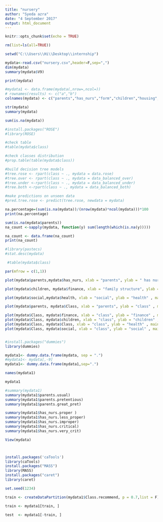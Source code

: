 ---
title: "nursery"
author: "Syeda azra"
date: "4 September 2017"
output: html_document
---

```{r setup, include=FALSE}
knitr::opts_chunk$set(echo = TRUE)
```



```{r}
rm(list=ls(all=TRUE))

setwd("C:\\Users\\Hi\\Desktop\\internship")

mydata<-read.csv("nursery.csv",header=F,sep=",")
dim(mydata)
summary(mydata$V9)
```

```{r}
print(mydata)
```
 
```{r}
#mydata1 <- data.frame(mydata(,nrow=,ncol=))
# rownames(results) <- c("a","b") 
colnames(mydata) <- c("parents","has_nurs","form","children","housing","finance","social","health","Class")

str(mydata)
summary(mydata)

```


```{r}
sum(is.na(mydata))
```


```{r}
#install.packages("ROSE")
#library(ROSE)

#check table
#table(mydata$class)

#check classes distribution
#prop.table(table(mydata$class))
```


```{r}
#build decision tree models
#tree.rose <- rpart(class ~ ., mydata = data.rose)
#tree.over <- rpart(class ~ ., mydata = data_balanced_over)
#tree.under <-rpart(class ~ ., mydata = data_balanced_under)
#tree.both <-rpart(class ~ ., mydata = data_balanced_both)

#make predictions on unseen data
#pred.tree.rose <- predict(tree.rose, newdata = mydata)
```

```{r}
na.percentage=(sum(is.na(mydata))/(nrow(mydata)*ncol(mydata)))*100
print(na.percentage)
```

```{r}
sum(is.na(mydata$parents))
na_count <-sapply(mydata, function(y) sum(length(which(is.na(y)))))

na_count <- data.frame(na_count)
print(na_count)

```
```{r}
#library(pastecs)
#stat.desc(mydata)
```
```{r}
 #table(mydata$class)
```




```{r}
par(mfrow = c(1,1))

plot(mydata$parents,mydata$has_nurs, xlab = "parents", ylab = " has nursery" , main = "occupation of parents vs child's nursery")

plot(mydata$children, mydata$finance, xlab = "family structure", ylab = "finance" , main = "family structure vs financial standing")

plot(mydata$social,mydata$health, xlab = "social", ylab = "health" , main = "social vs   health picture of the family.")

plot(mydata$parents, mydata$Class, xlab = "parents", ylab = "class" , main = "parents vs class")

plot(mydata$Class, mydata$finance, xlab = "class", ylab = "finance" , main = "finance vs class")
plot(mydata$Class, mydata$children, xlab = "class", ylab = "children" , main = "children vs class")
plot(mydata$Class, mydata$Class, xlab = "class", ylab = "health" , main = "health vs class")
plot(mydata$Class, mydata$social, xlab = "class", ylab = "social" , main = "social vs class")
```

```{r}

```












```{r}
#install.packages("dummies")
library(dummies)

mydata1<- dummy.data.frame(mydata, sep = ".")
#mydata1<- mydata[,-9]
mydata1<- dummy.data.frame(mydata1,sep=".")

names(mydata1)

mydata1


```



```{r}
#summary(mydata1)
summary(mydata1$parents.usual)
summary(mydata1$parents.pretentious)
summary(mydata1$parents.great_pret)

```

```{r}
summary(mydata1$has_nurs.proper )
summary(mydata1$has_nurs.less_proper)
summary(mydata1$has_nurs.improper)
summary(mydata1$has_nurs.critical)
summary(mydata1$has_nurs.very_crit)

```

```{r}
View(mydata)
```

```{r}

```

```{r}

```


```{r}
install.packages('caTools')
library(caTools)
install.packages("MASS")
library(MASS)
install.packages("caret")
library(caret)
```


```{r}
set.seed(1234)

train <- createDataPartition(mydata1$Class.recommend, p = 0.7,list = F)

train <- mydata1[train, ]

test  <- mydata1[-train, ]

```




